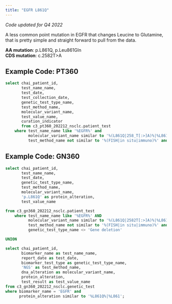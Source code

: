 ```yaml
---
title: "EGFR L861Q"
---
```


*Code updated for Q4 2022*

A less common point mutation in EGFR that changes Leucine to Glutamine, that is pretty simple and straight forward to pull from the data.


**AA mutation**: p.L861Q, p.Leu861Gln <br>
**CDS mutation**: c.2582T\>A <br> 

## Example Code: PT360

```sql
select chai_patient_id,
       test_name_name,
       test_date,
       test_collection_date,
       genetic_test_type_name,
       test_method_name,
       molecular_variant_name,
       test_value_name,
       curation_indicator
       from c3_pt360_202212_nsclc.patient_test
    where test_name_name like '%EGFR%' and
          molecular_variant_name similar to '%(L861Q|258_T[:>]A)%|%L861' and
          test_method_name not similar to '%(FISH|in situ|immuno)%' and genetic_test_type_name <> 'Gene deletion';
```

## Example Code: GN360

```sql
select chai_patient_id,
       test_name_name,
       test_date,
       genetic_test_type_name,
       test_method_name,
       molecular_variant_name,
       'p.L861Q' as protein_alteration,
       test_value_name

from c3_gn360_202212_nsclc.patient_test
    where test_name_name like '%EGFR%' AND
          molecular_variant_name similar to '%(L861Q|2582T[:>]A)%|%L861' and
          test_method_name not similar to '%(FISH|in situ|immuno)%' and 
          genetic_test_type_name <> 'Gene deletion'

UNION

select chai_patient_id,
       biomarker_name as test_name_name,
       report_date as test_date,
       biomarker_test_type as genetic_test_type_name,
       'NGS' as test_method_name,
       dna_alteration as molecular_variant_name,
       protein_alteration,
       test_result as test_value_name
from c3_gn360_202212_nsclc.genetic_test
where biomarker_name = 'EGFR' and
      protein_alteration similar to '%L861Q%|%L861';
```
